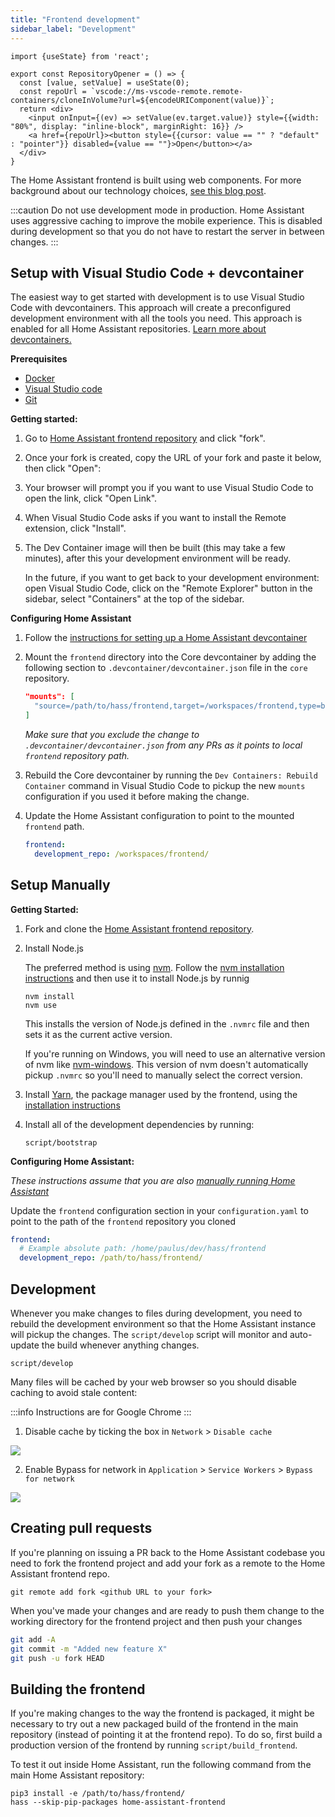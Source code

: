 ```yaml
---
title: "Frontend development"
sidebar_label: "Development"
---
```


```mdx-code-block
import {useState} from 'react';

export const RepositoryOpener = () => {
  const [value, setValue] = useState(0);
  const repoUrl = `vscode://ms-vscode-remote.remote-containers/cloneInVolume?url=${encodeURIComponent(value)}`;
  return <div>
    <input onInput={(ev) => setValue(ev.target.value)} style={{width: "80%", display: "inline-block", marginRight: 16}} />
    <a href={repoUrl}><button style={{cursor: value == "" ? "default" : "pointer"}} disabled={value == ""}>Open</button></a>
  </div>
}
```

The Home Assistant frontend is built using web components. For more background about our technology choices, [see this blog post](https://developers.home-assistant.io/blog/2019/05/22/internet-of-things-and-the-modern-web.html).

:::caution
Do not use development mode in production. Home Assistant uses aggressive caching to improve the mobile experience. This is disabled during development so that you do not have to restart the server in between changes.
:::

## Setup with Visual Studio Code + devcontainer

The easiest way to get started with development is to use Visual Studio Code with devcontainers. This approach will create a preconfigured development environment with all the tools you need. This approach is enabled for all Home Assistant repositories. [Learn more about devcontainers.](https://code.visualstudio.com/docs/remote/containers)

**Prerequisites**

- [Docker](https://docs.docker.com/get-docker/)
- [Visual Studio code](https://code.visualstudio.com/)
- [Git](https://git-scm.com/)

**Getting started:**

1. Go to [Home Assistant frontend repository][hass-frontend] and click "fork".
2. Once your fork is created, copy the URL of your fork and paste it below, then click "Open":
   <RepositoryOpener />
3. Your browser will prompt you if you want to use Visual Studio Code to open the link, click "Open Link".
4. When Visual Studio Code asks if you want to install the Remote extension, click "Install".
5. The Dev Container image will then be built (this may take a few minutes), after this your development environment will be ready.

   In the future, if you want to get back to your development environment: open Visual Studio Code, click on the "Remote Explorer" button in the sidebar, select "Containers" at the top of the sidebar.

**Configuring Home Assistant**

1. Follow the [instructions for setting up a Home Assistant devcontainer](https://developers.home-assistant.io/docs/development_environment#developing-with-visual-studio-code--devcontainer)
2. Mount the `frontend` directory into the Core devcontainer by adding the following section to `.devcontainer/devcontainer.json` file in the `core` repository.

   ```json
   "mounts": [
     "source=/path/to/hass/frontend,target=/workspaces/frontend,type=bind,consistency=cached"
   ]
   ```
   
   *Make sure that you exclude the change to `.devcontainer/devcontainer.json` from any PRs as it points to local `frontend` repository path.*
3. Rebuild the Core devcontainer by running the `Dev Containers: Rebuild Container` command in Visual Studio Code to pickup the new `mounts` configuration if you used it before making the change.
4. Update the Home Assistant configuration to point to the mounted `frontend` path.

   ```yaml
   frontend:
     development_repo: /workspaces/frontend/
   ```

## Setup Manually

**Getting Started:**

1. Fork and clone the [Home Assistant frontend repository][hass-frontend].
2. Install Node.js
   
   The preferred method is using [nvm](https://github.com/creationix/nvm).  Follow the [nvm installation instructions](https://github.com/creationix/nvm#install-script) and then use it to install Node.js by runnig 

   ```shell
   nvm install
   nvm use
   ```
   
   This installs the version of Node.js defined in the `.nvmrc` file and then sets it as the current active version.
   
   If you're running on Windows, you will need to use an alternative version of nvm like [nvm-windows](https://github.com/coreybutler/nvm-windows).  This version of nvm doesn't automatically pickup `.nvmrc` so you'll need to manually select the correct version.
3. Install [Yarn](https://yarnpkg.com/en/), the package manager used by the frontend, using the [installation instructions](https://yarnpkg.com/en/docs/install)
4. Install all of the development dependencies by running:

   ```shell
   script/bootstrap
   ```

**Configuring Home Assistant:**

*These instructions assume that you are also [manually running Home Assistant](https://developers.home-assistant.io/docs/development_environment#manual-environment)*

Update the `frontend` configuration section in your `configuration.yaml` to point to the path of the `frontend` repository you cloned

```yaml
frontend:
  # Example absolute path: /home/paulus/dev/hass/frontend
  development_repo: /path/to/hass/frontend/
```

## Development

Whenever you make changes to files during development, you need to rebuild the development environment so that the Home Assistant instance will pickup the changes.  The `script/develop` script will monitor and auto-update the build whenever anything changes.

```shell
script/develop
```

Many files will be cached by your web browser so you should disable caching to avoid stale content:

:::info
Instructions are for Google Chrome
:::

1. Disable cache by ticking the box in `Network` > `Disable cache`

<p class='img'>
  <img src='/img/en/development/disable-cache.png' />
</p>

2. Enable Bypass for network in `Application` > `Service Workers` > `Bypass for network`

<p class='img'>
  <img src='/img/en/development/bypass-for-network.png' />
</p>

## Creating pull requests

If you're planning on issuing a PR back to the Home Assistant codebase you need to fork the frontend project and add your fork as a remote to the Home Assistant frontend repo.

```shell
git remote add fork <github URL to your fork>
```

When you've made your changes and are ready to push them change to the working directory for the frontend project and then push your changes

```bash
git add -A
git commit -m "Added new feature X"
git push -u fork HEAD
```

## Building the frontend

If you're making changes to the way the frontend is packaged, it might be necessary to try out a new packaged build of the frontend in the main repository (instead of pointing it at the frontend repo). To do so, first build a production version of the frontend by running `script/build_frontend`.

To test it out inside Home Assistant, run the following command from the main Home Assistant repository:

```shell
pip3 install -e /path/to/hass/frontend/
hass --skip-pip-packages home-assistant-frontend
```

[hass-frontend]: https://github.com/home-assistant/frontend
[hass-core]: https://github.com/home-assistant/core
